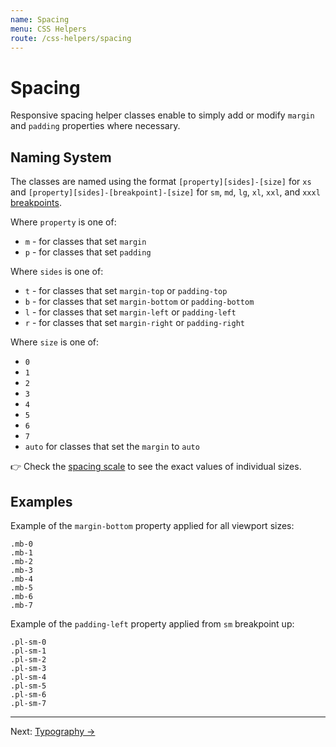 ```yaml
---
name: Spacing
menu: CSS Helpers
route: /css-helpers/spacing
---
```


# Spacing


Responsive spacing helper classes enable to simply add or modify `margin` and
`padding` properties where necessary.

## Naming System

The classes are named using the format `[property][sides]-[size]` for `xs` and
`[property][sides]-[breakpoint]-[size]` for `sm`, `md`, `lg`, `xl`, `xxl`, and
 `xxxl` [breakpoints](/foundation/breakpoints).

Where `property` is one of:

- `m` - for classes that set `margin`
- `p` - for classes that set `padding`

Where `sides` is one of:

- `t` - for classes that set `margin-top` or `padding-top`
- `b` - for classes that set `margin-bottom` or `padding-bottom`
- `l` - for classes that set `margin-left` or `padding-left`
- `r` - for classes that set `margin-right` or `padding-right`

Where `size` is one of:

- `0`
- `1`
- `2`
- `3`
- `4`
- `5`
- `6`
- `7`
- `auto` for classes that set the `margin` to `auto`

👉 Check the [spacing scale](/foundation/spacing) to see the exact values of
individual sizes.

## Examples

Example of the `margin-bottom` property applied for all viewport sizes:

<Playground>
  <div>
    <div className="mb-0">
      <Placeholder bordered>
        <code>.mb-0</code>
      </Placeholder>
    </div>
    <div className="mb-1">
      <Placeholder bordered>
        <code>.mb-1</code>
      </Placeholder>
    </div>
    <div className="mb-2">
      <Placeholder bordered>
        <code>.mb-2</code>
      </Placeholder>
    </div>
    <div className="mb-3">
      <Placeholder bordered>
        <code>.mb-3</code>
      </Placeholder>
    </div>
    <div className="mb-4">
      <Placeholder bordered>
        <code>.mb-4</code>
      </Placeholder>
    </div>
    <div className="mb-5">
      <Placeholder bordered>
        <code>.mb-5</code>
      </Placeholder>
    </div>
    <div className="mb-6">
      <Placeholder bordered>
        <code>.mb-6</code>
      </Placeholder>
    </div>
    <div className="mb-7">
      <Placeholder bordered>
        <code>.mb-7</code>
      </Placeholder>
    </div>
  </div>
</Playground>

Example of the `padding-left` property applied from `sm` breakpoint up:

<Playground>
  <div>
    <div className="pl-sm-0">
      <Placeholder bordered>
        <code>.pl-sm-0</code>
      </Placeholder>
    </div>
    <div className="pl-sm-1">
      <Placeholder bordered>
        <code>.pl-sm-1</code>
      </Placeholder>
    </div>
    <div className="pl-sm-2">
      <Placeholder bordered>
        <code>.pl-sm-2</code>
      </Placeholder>
    </div>
    <div className="pl-sm-3">
      <Placeholder bordered>
        <code>.pl-sm-3</code>
      </Placeholder>
    </div>
    <div className="pl-sm-4">
      <Placeholder bordered>
        <code>.pl-sm-4</code>
      </Placeholder>
    </div>
    <div className="pl-sm-5">
      <Placeholder bordered>
        <code>.pl-sm-5</code>
      </Placeholder>
    </div>
    <div className="pl-sm-6">
      <Placeholder bordered>
        <code>.pl-sm-6</code>
      </Placeholder>
    </div>
    <div className="pl-sm-7">
      <Placeholder bordered>
        <code>.pl-sm-7</code>
      </Placeholder>
    </div>
  </div>
</Playground>

---

Next: [Typography →](/css-helpers/typography)
